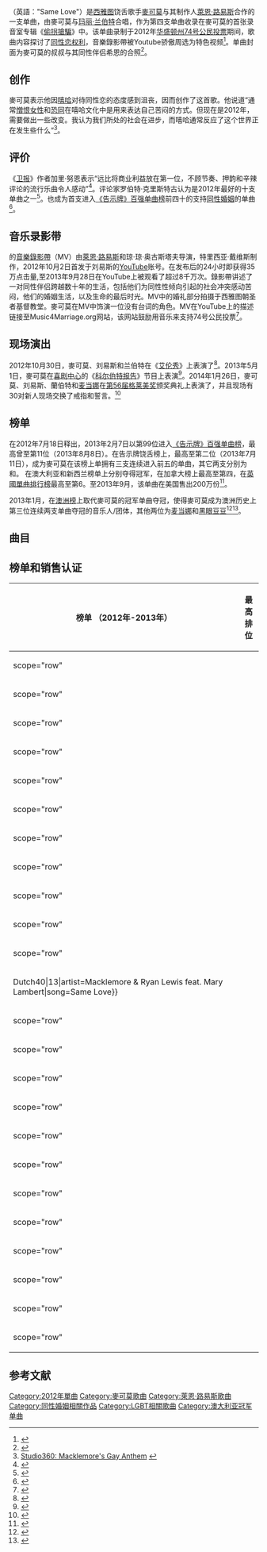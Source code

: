 {{NoteTA
|G1=Music
|1=zh-hans:科拜尔报告;zh-hk:科拜爾報告;zh-tw:荷伯報告;
}}
{{Infobox song
| name         = 平等之愛
| original_name = {{lang|en|Same Love}}
| Cover        = Same-Love-Macklemore-Ryan-Lewis.jpeg
| Caption      = 
| type         = single
| Border       = yes
| Artist       = [[麥可莫|麥可莫]]與[[萊恩·路易斯|萊恩·路易斯]] featuring [[玛丽·兰伯特|玛丽·兰伯特]] 
| Album        = [[偷拐搶騙_(專輯)|偷拐搶騙]]
| Released     = {{start date|2012|7|18}}
| Recorded     = 2012年
| Format       = [[數位音樂下載|数字下载]]、[[黑膠唱片|黑膠唱片]]
| Genre        = <!-- NOTE: please add a reliable source when adding or changing the genre, otherwise the edit will be reverted -->
| Length       = 5:20 <small>（唱片版）</small><br>4:09 <small>（电台版）</small>
| Writer       = [[麥可莫|麥可莫]]、[[萊恩·路易斯|萊恩·路易斯]]、[[玛丽·兰伯特|玛丽·兰伯特]]、[[柯蒂斯·梅菲尔德|柯蒂斯·梅菲尔德]]
| Label        = Macklemore LLC
| Producer     = [[萊恩·路易斯|萊恩·路易斯]]
| Chronology   = [[麥可莫|麥可莫]]與[[萊恩·路易斯|萊恩·路易斯]]单曲
| prev_title   = [[Can't_Hold_Us|Can't Hold Us]]
| prev_year    = 2011
| next_title   = [[二手回收店|二手回收店]]
| next_year    = 2012
| Misc         = {{Extra chronology
 | Artist      = [[玛丽·兰伯特|玛丽·兰伯特]]
 | Type        = 单曲
 | This single = '''平等之愛'''<br />（2012年）
 | Next single = She Keeps Me Warm<br />（2013年）
}}
{{External music video|{{YouTube|hlVBg7_08n0|{{单双书号转换|平等之愛}}}}}}
}}

{{单双书号转换|'''平等之愛'''}}（英語："Same Love"）是[[西雅图|西雅图]]饶舌歌手[[麥可莫|麥可莫]]与其制作人[[萊恩·路易斯|萊恩·路易斯]]合作的一支单曲，由麥可莫与[[玛丽·兰伯特|玛丽·兰伯特]]合唱，作为第四支单曲收录在麥可莫的首张录音室专辑《[[偷拐搶騙_(專輯)|偷拐搶騙]]》中。该单曲录制于2012年[[华盛顿州74号公民投票|华盛顿州74号公民投票]]期间，歌曲内容探讨了[[同性恋权利|同性恋权利]]，音樂錄影帶被Youtube骄傲周选为特色视频<ref>{{cite web|url = https://www.youtube.com/watch?v=mDm0zsw9vjY|title = Show your pride. Share your love. #ProudToLove|author = YouTube|publisher = YouTube.com|date = 2013-06-27|accessdate = 2013-10-10|archive-date = 2013-10-08|archive-url = https://web.archive.org/web/20131008190159/http://www.youtube.com/watch?v=mDm0zsw9vjY|dead-url = no}}</ref>。单曲封面为麥可莫的叔叔与其同性伴侣希恩的合照<ref>{{cite web|url = http://www.sgn.org/sgnnews40_32/page22.cfm|title = Macklemore brings the love|author = Dru Dinero|publisher = Seattle Gay News|date =2012-08-10|accessdate = 2013-10-10|archive-date = 2013-08-30|archive-url = https://web.archive.org/web/20130830020455/http://www.sgn.org/sgnnews40_32/page22.cfm|dead-url = no}}</ref>。

==创作==
麥可莫表示他因[[嘻哈|嘻哈]]对待同性恋的态度感到沮丧，因而创作了这首歌。他说道“通常[[厌女症|憎恨女性]]和[[恐同|恐同]]在嘻哈文化中是用来表达自己苦闷的方式。但现在是2012年，需要做出一些改变。我认为我们所处的社会在进步，而嘻哈通常反应了这个世界正在发生些什么“<ref>[http://www.studio360.org/2012/nov/30/macklemores-gay-anthem/ Studio360: Macklemore's Gay Anthem] {{webarchive|url=https://web.archive.org/web/20130204070807/http://www.studio360.org/2012/nov/30/macklemores-gay-anthem/ |date=2013-02-04 }}</ref>。

==评价==
《[[卫报|卫报]]》作者加里·努恩表示{{单双书号转换|平等之愛}}“远比将商业利益放在第一位，不顾节奏、押韵和辛辣评论的流行乐曲令人感动”<ref>{{cite news|url=http://www.guardian.co.uk/media/mind-your-language/2013/mar/01/mind-your-language-same-love|first=Gary|last=Nunn|title=Same love; different lyrics|publisher=The Guardian|date=2013-03-01|accessdate=2013-10-10|archive-date=2013-06-19|archive-url=https://web.archive.org/web/20130619200031/http://www.guardian.co.uk/media/mind-your-language/2013/mar/01/mind-your-language-same-love|dead-url=no}}</ref>。评论家罗伯特·克里斯特古认为{{单双书号转换|平等之愛}}是2012年最好的十支单曲之一<ref>{{cite web|url=http://bnreview.barnesandnoble.com/t5/Rock-Roll/The-Dean-s-List-2012/ba-p/9707|title=The Dean's List 2012|author=Robert Christgau|publisher=Rock & Roll &|date=2013-01-14|accessdate=2013-10-10|archive-date=2013-06-17|archive-url=https://www.webcitation.org/6HS9FWiaD?url=http://bnreview.barnesandnoble.com/t5/Rock-Roll/The-Dean-s-List-2012/ba-p/9707|dead-url=no}}</ref>。{{单双书号转换|平等之愛}}也成为首支进入[[告示牌百强单曲榜|《告示牌》百强单曲榜]]前四十的支持[[同性婚姻|同性婚姻]]的单曲<ref>{{cite news|url=http://www.nytimes.com/2013/07/01/arts/music/stars-align-for-a-gay-marriage-anthem.html?pagewanted=all|title=Stars Align for a Gay Marriage Anthem|first=James|last=McKINLEY|publisher=The New York Times|date=2013-06-30|accessdate=2013-10-10|archive-date=2013-11-05|archive-url=https://web.archive.org/web/20131105231639/http://www.nytimes.com/2013/07/01/arts/music/stars-align-for-a-gay-marriage-anthem.html?pagewanted=all|dead-url=no}}</ref>。

==音乐录影带==
{{单双书号转换|平等之愛}}的[[音樂錄影帶|音樂錄影帶]]（MV）由[[萊恩·路易斯|萊恩·路易斯]]和琼·琼·奥古斯塔夫导演，特里西亚·戴维斯制作，2012年10月2日首发于刘易斯的[[YouTube|YouTube]]账号。{{单双书号转换|平等之愛}}在发布后的24小时即获得35万点击量,至2013年9月28日在YouTube上被观看了超过8千万次。錄影帶讲述了一对同性伴侣跨越数十年的生活，包括他们为同性性倾向引起的社会冲突感动苦闷，他们的婚姻生活，以及生命的最后时光。MV中的婚礼部分拍摄于西雅图朝圣者基督教堂。麥可莫在MV中饰演一位没有台词的角色。MV在YouTube上的描述链接至Music4Marriage.org网站，该网站鼓励用音乐来支持74号公民投票<ref>{{cite web|url = http://www.youtube.com/watch?v=hlVBg7_08n0|title = MACKLEMORE & RYAN LEWIS - SAME LOVE feat. MARY LAMBERT (OFFICIAL VIDEO)|author = Ryan Lewis Productions|publisher = YouTube|date = 2012-10-02|accessdate = 2013-10-10|archive-date = 2013-10-10|archive-url = https://web.archive.org/web/20131010190015/http://www.youtube.com/watch?v=hlVBg7_08n0|dead-url = no}}</ref>。

==现场演出==
2012年10月30日，麥可莫、刘易斯和兰伯特在《[[艾伦秀|艾伦秀]]》上表演了{{单双书号转换|平等之愛}}<ref>{{Cite web |url=http://seattlemag.com/macklemore-and-ryan-lewis-perform-same-love-ellen |title=''Seattle Mag'': Macklemore and Ryan Lewis Perform 'Same Love' on Ellen |accessdate=2013-10-10 |archive-date=2013-10-29 |archive-url=https://web.archive.org/web/20131029144751/http://seattlemag.com/macklemore-and-ryan-lewis-perform-same-love-ellen |dead-url=no }}</ref>。2013年5月1日，麥可莫在[[喜剧中心|喜剧中心]]的《[[科尔伯特报告|科尔伯特报告]]》节目上表演{{单双书号转换|平等之愛}}<ref>{{Cite web |url=http://www.colbertnation.com/the-colbert-report-videos/425990/may-01-2013/macklemore---ryan-lewis----same-love- |title="Colbert Nation": Macklemore & Ryan Lewis - "Same Love" |accessdate=2013-10-10 |archive-date=2013-09-26 |archive-url=https://web.archive.org/web/20130926194137/http://www.colbertnation.com/the-colbert-report-videos/425990/may-01-2013/macklemore---ryan-lewis----same-love- |dead-url=no }}</ref>。2014年1月26日，麥可莫、刘易斯、蘭伯特和[[麦当娜|麦当娜]]在[[第56届格莱美奖|第56届格莱美奖]]颁奖典礼上表演了{{单双书号转换|平等之愛}}，并且现场有30对新人现场交换了戒指和誓言。<ref>{{Cite web |url=http://www.cbsnews.com/news/grammys-2014-couples-wed-on-air-during-macklemore-madonna-performance/ |title="Seattle Mag":Grammys 2014: Couples wed on-air during Macklemore-Madonna performance |accessdate=2014-01-27 |archive-date=2014-01-28 |archive-url=https://web.archive.org/web/20140128013056/http://www.cbsnews.com/news/grammys-2014-couples-wed-on-air-during-macklemore-madonna-performance/ |dead-url=no }}</ref>

==榜单==
{{单双书号转换|平等之愛}}在2012年7月18日释出，2013年2月7日以第99位进入[[告示牌百强单曲榜|《告示牌》百强单曲榜]]，最高曾至第11位（2013年8月8日）。在告示牌饶舌榜上，{{单双书号转换|平等之愛}}最高至第二位（2013年7月11日），成为麥可莫在该榜上单拥有三支连续进入前五的单曲，其它两支分别为{{单双书号转换|[[二手回收店|二手回收店]]}}和{{单双书号转换|[[Can't_Hold_Us|Can't Hold Us]]}}。 {{单双书号转换|平等之愛}}在澳大利亚和新西兰榜单上分别夺得冠军，在加拿大榜上最高至第四，在[[英國單曲排行榜|英國單曲排行榜]]最高至第6。至2013年9月，该单曲在美国售出200万份<ref name="Yahoo 07-10-2013">{{cite web|url=http://music.yahoo.com/blogs/chart-watch/week-ending-sept-22-2013-songs-brit-back-204122521.html|title=Week Ending Sept. 22, 2013. Songs: The Brit Is Back|last=Grein|first=Paul|work={{noitalic|[[Yahoo!_Music|Yahoo! Music]]}}|publisher=[[Yahoo!|Yahoo!]]|date=2013-09-25|accessdate=2013-09-25|archive-date=2013-09-26|archive-url=https://web.archive.org/web/20130926204609/http://music.yahoo.com/blogs/chart-watch/week-ending-sept-22-2013-songs-brit-back-204122521.html|dead-url=no}}</ref>。

2013年1月，{{单双书号转换|平等之愛}}在[[澳大利亚唱片业协会榜|澳洲榜]]上取代麥可莫的冠军单曲{{单双书号转换|[[二手回收店|二手回收店]]}}夺冠，使得麥可莫成为澳洲历史上第三位连续两支单曲夺冠的音乐人/团体，其他两位为[[麦当娜|麦当娜]]和[[黑眼豆豆|黑眼豆豆]]<ref>{{cite web |url=http://www.ariacharts.com.au/chart/singles/743 |title=ARIA Australian Top 50 Singles Chart| Australia's Official Top 50 Songs |publisher=ARIA Charts |date=2013-01-21 |accessdate=2013-03-31 |archive-url=https://archive.is/20130120091421/http://www.ariacharts.com.au/chart/singles/743 |archive-date=2013-01-20 |dead-url=yes }}</ref><ref>{{cite web|author=7 months ago |url=http://www.ariacharts.com.au/news/33225/chartifacts |title=Chartifacts - ARIA Music News |publisher=Ariacharts.com.au |date= |accessdate=2013-03-31 |deadurl=yes |archiveurl=https://archive.is/20121024161958/http://www.ariacharts.com.au/news/33225/chartifacts |archivedate=2012-10-24 }}</ref>。

==曲目==
{{tracklist
| headline        = 数字下载/黑胶唱片
| title1          = Same Love
| note1           = featuring Mary Lambert
| length1         = 5:20
}}

==榜单和销售认证==
{| class="wikitable sortable plainrowheaders"
|-
!scope="col"| 榜单 （2012年-2013年）
!scope="col"| 最高<br />排位
|-
!scope="row"{{singlechart|Australia|1|artist=Macklemore & Ryan Lewis feat. Mary Lambert|song=Same Love}}
|-
!scope="row"{{singlechart|Austria|28|artist=Macklemore & Ryan Lewis feat. Mary Lambert|song=Same Love}}
|-
!scope="row"{{singlechart|Flanders|11|artist=Macklemore & Ryan Lewis feat. Mary Lambert|song=Same Love}}
|-
!scope="row"{{singlechart|Wallonia|13|artist=Macklemore & Ryan Lewis feat. Mary Lambert|song=Same Love}}
|-
!scope="row"{{singlechart|Canada|4|artist=Macklemore|artistid=1490130}}
|-
!scope="row"{{singlechart|Czech Republic|30|year=2013|week=31}}
|-
!scope="row"{{singlechart|Denmark|38|artist=Macklemore & Ryan Lewis feat. Mary Lambert|song=Same Love}}
|-
!scope="row"{{singlechart|France|19|artist=Macklemore & Ryan Lewis feat. Mary Lambert|song=Same Love}}
|-
!scope="row" {{singlechart|Germany|25|artist=Macklemore & Ryan Lewis feat. Mary Lambert|song=Same Love|http://www.charts.de/song.asp?artist=Macklemore+%26+Ryan+Lewis+feat%2E+Mary+Lambert&title=Same+Love&cat=s&country=de}}
|-
!scope="row"{{singlechart|Irish|6|year=2013|week=36}}
|-
!scope="row"{{singlechart|Italy|51|artist=Macklemore & Ryan Lewis feat. Mary Lambert|song=Same Love}}
|-
!scope=row{{singlechart|Dutch40|13|artist=Macklemore & Ryan Lewis feat. Mary Lambert|song=Same Love}}
|-
!scope="row"{{singlechart|New Zealand|1|artist=Macklemore & Ryan Lewis feat. Mary Lambert|song=Same Love}}
|-
!scope="row"{{singlechart|Scotland|7|artist=Macklemore & Ryan Lewis|song=Same Love|date=2013-10-05}}
|-
!scope="row"{{singlechart|Sweden|54|artist=Macklemore & Ryan Lewis feat. Mary Lambert|song=Same Love}}
|-
!scope="row"{{singlechart|Swiss|33|artist=Macklemore & Ryan Lewis feat. Mary Lambert|song=Same Love}}
|-
!scope="row"{{singlechart|UK|6|artist=Macklemore & Ryan Lewis|song=Same Love|date=2013-10-05}}
|-
!scope="row" {{singlechart|UKrandb|1|artist=Macklemore & Ryan Lewis|song=Same Love|date=2013-09-21|accessdate=2013-02-10}}
|-
!scope="row" {{singlechart|UKindie|1|artist=Macklemore & Ryan Lewis|song=Same Love|date=2013-09-21|accessdate=2013-02-10}}
|-
!scope="row"{{singlechart|Billboardhot100|11|artist=Macklemore|song=Same Love|artistid=1490130}}
|-
!scope="row"{{singlechart|Billboardpopsongs|5|artist=Macklemore|song=Same Love|artistid=1490130}}
|-
!scope="row"{{singlechart|Billboardrandbhiphop|3|artist=Macklemore|song=Same Love|artistid=1490130}}
|-
!scope="row"{{singlechart|Billboardrapsongs|2|artist=Macklemore|song=Same Love|artistid=1490130}}
|-
!scope="row"{{singlechart|Billboardalternativesongs|21|artist=Macklemore|song=Same Love|artistid=1490130}}
|}

==参考文献==
{{Reflist|3}}


[[Category:2012年單曲|Category:2012年單曲]]
[[Category:麥可莫歌曲|Category:麥可莫歌曲]]
[[Category:萊恩·路易斯歌曲|Category:萊恩·路易斯歌曲]]
[[Category:同性婚姻相關作品|Category:同性婚姻相關作品]]
[[Category:LGBT相關歌曲|Category:LGBT相關歌曲]]
[[Category:澳大利亚冠军单曲|Category:澳大利亚冠军单曲]]